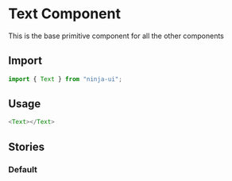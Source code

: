 
# Text Component

This is the base primitive component for all the other components

## Import

```js
import { Text } from "ninja-ui";
```

## Usage

```js
<Text></Text>
```

<Props of={Text} />

## Stories

### Default

<Preview>
  <Story id="design-system-elements-text--default" />
</Preview>
